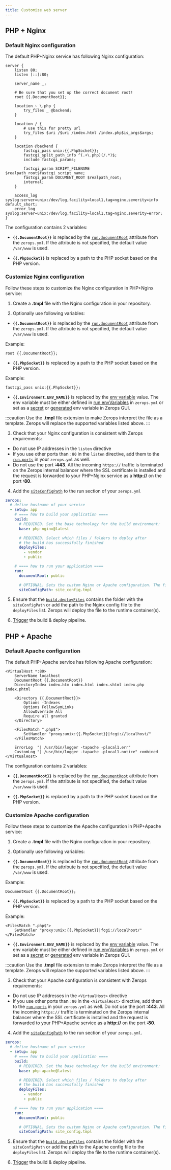 ```yaml
---
title: Customize web server
---
```


## PHP + Nginx

### Default Nginx configuration

The default PHP+Nginx service has following Nginx configuration:

```
server {
    listen 80;
    listen [::]:80;

    server_name _;

    # Be sure that you set up the correct document root!
    root {{.DocumentRoot}};

    location ~ \.php {
        try_files _ @backend;
    }

    location / {
        # use this for pretty url
        try_files $uri /$uri /index.html /index.php$is_args$args;
    }

    location @backend {
        fastcgi_pass unix:{{.PhpSocket}};
        fastcgi_split_path_info ^(.+\.php)(/.*)$;
        include fastcgi_params;

        fastcgi_param SCRIPT_FILENAME $realpath_root$fastcgi_script_name;
        fastcgi_param DOCUMENT_ROOT $realpath_root;
        internal;
    }

    access_log syslog:server=unix:/dev/log,facility=local1,tag=nginx,severity=info default_short;
    error_log syslog:server=unix:/dev/log,facility=local1,tag=nginx,severity=error;
}
```

The configuration contains 2 variables:

- **`{{.DocumentRoot}}`** is replaced by the <a href="/php/how-to/build-pipeline#documentroot"><code>run.documentRoot</code></a> attribute from the `zerops.yml`. If the attribute is not specified, the default value `/var/www` is used.

- **`{{.PhpSocket}}`** is replaced by a path to the PHP socket based on the PHP version.

### Customize Nginx configuration

Follow these steps to customize the Nginx configuration in PHP+Nginx service:

1. Create a **.tmpl** file with the Nginx configuration in your repository.

2. Optionally use following variables:

- **`{{.DocumentRoot}}`** is replaced by the <a href="/php/how-to/build-pipeline#documentroot"><code>run.documentRoot</code></a> attribute from the `zerops.yml`. If the attribute is not specified, the default value `/var/www` is used.

Example:

```
root {{.DocumentRoot}};
```

- **`{{.PhpSocket}}`** is replaced by a path to the PHP socket based on the PHP version.

Example:

```
fastcgi_pass unix:{{.PhpSocket}};
```

- **`{{.Environment.ENV_NAME}}`** is replaced by the [env variable](/php/how-to/env-variables) value. The env variable must be either defined in [run.envVariables](/php/how-to/build-pipeline#envvariables-1) in `zerops.yml` or set as a [secret](/php/how-to/env-variables#set-secret-env-variables-in-zerops-gui) or [generated](/php/how-to/env-variables#generated-env-variables) env variable in Zerops GUI.

:::caution
Use the **.tmpl** file extension to make Zerops interpret the file as a template. Zerops will replace the supported variables listed above.
:::

3. Check that your Nginx configuration is consistent with Zerops requirements:

- Do not use IP addresses in the `listen` directive
- If you use other ports than `:80` in the `listen` directive, add them to the <a href="/php/how-to/build-pipeline#ports"><code>run.ports</code></a> in your `zerops.yml` as well.
- Do not use the port **:443**. All the incoming `https://` traffic is terminated on the Zerops internal balancer where the SSL certificate is installed and the request is forwarded to your PHP+Nginx service as a **http://** on the port **:80**.

4. Add the <a href="/php/how-to/build-pipeline#siteconfigpath"><code>siteConfigPath</code></a> to the run section of your `zerops.yml`

```yml
zerops:
  # define hostname of your service
  - setup: app
    # ==== how to build your application ====
    build:
      # REQUIRED. Set the base technology for the build environment:
      base: php-nginx@latest

      # REQUIRED. Select which files / folders to deploy after
      # the build has successfully finished
      deployFiles:
        - vendor
        - public

    # ==== how to run your application ====
    run:
      documentRoot: public

      # OPTIONAL. Sets the custom Nginx or Apache configuration. The file must be deployed in the runtime container. Enter the path to the file relative to the /var/www folder
      siteConfigPath: site_config.tmpl
```

5. Ensure that the <a href="/php/how-to/build-pipeline#deployfiles"><code>build.deployFiles</code></a> contains the folder with the `siteConfigPath` or add the path to the Nginx config file to the `deployFiles` list. Zerops will deploy the file to the runtime container(s).

6. [Trigger](<(/php/how-to/trigger-pipeline)>) the build & deploy pipeline.

## PHP + Apache

### Default Apache configuration

The default PHP+Apache service has following Apache configuration:

```
<VirtualHost *:80>
    ServerName localhost
    DocumentRoot {{.DocumentRoot}}
    DirectoryIndex index.htm index.html index.shtml index.php index.phtml

    <Directory {{.DocumentRoot}}>
        Options -Indexes
        Options FollowSymLinks
        AllowOverride All
        Require all granted
    </Directory>

    <FilesMatch ".php$">
        SetHandler "proxy:unix:{{.PhpSocket}}|fcgi://localhost/"
    </FilesMatch>

    ErrorLog  "| /usr/bin/logger -tapache -plocal1.err"
    CustomLog "| /usr/bin/logger -tapache -plocal1.notice" combined
</VirtualHost>
```

The configuration contains 2 variables:

- **`{{.DocumentRoot}}`** is replaced by the <a href="/php/how-to/build-pipeline#documentroot"><code>run.documentRoot</code></a> attribute from the `zerops.yml`. If the attribute is not specified, the default value `/var/www` is used.

- **`{{.PhpSocket}}`** is replaced by a path to the PHP socket based on the PHP version.

### Customize Apache configuration

Follow these steps to customize the Apache configuration in PHP+Apache service:

1. Create a **.tmpl** file with the Nginx configuration in your repository.

2. Optionally use following variables:

- **`{{.DocumentRoot}}`** is replaced by the <a href="/php/how-to/build-pipeline#documentroot"><code>run.documentRoot</code></a> attribute from the `zerops.yml`. If the attribute is not specified, the default value `/var/www` is used.

Example:

```
DocumentRoot {{.DocumentRoot}};
```

- **`{{.PhpSocket}}`** is replaced by a path to the PHP socket based on the PHP version.

Example:

```
<FilesMatch ".php$">
    SetHandler "proxy:unix:{{.PhpSocket}}|fcgi://localhost/"
</FilesMatch>
```

- **`{{.Environment.ENV_NAME}}`** is replaced by the [env variable](/php/how-to/env-variables) value. The env variable must be either defined in [run.envVariables](<(/php/how-to/build-pipeline#envvariables-1)>) in `zerops.yml` or set as a [secret](/php/how-to/env-variables#set-secret-env-variables-in-zerops-gui) or [generated](/php/how-to/env-variables#generated-env-variables) env variable in Zerops GUI.

:::caution
Use the **.tmpl** file extension to make Zerops interpret the file as a template. Zerops will replace the supported variables listed above.
:::

3. Check that your Apache configuration is consistent with Zerops requirements:

- Do not use IP addresses in the `<VirtualHost>` directive
- If you use other ports than `:80` in the `<VirtualHost>` directive, add them to the <a href="/php/how-to/build-pipeline#ports"><code>run.ports</code></a> in your `zerops.yml` as well.
  Do not use the port **:443**. All the incoming `https://` traffic is terminated on the Zerops internal balancer where the SSL certificate is installed and the request is forwarded to your PHP+Apache service as a **http://** on the port **:80**.

4. Add the <a href="/php/how-to/build-pipeline#siteconfigpath"><code>siteConfigPath</code></a> to the run section of your `zerops.yml`.

```yml
zerops:
  # define hostname of your service
  - setup: app
    # ==== how to build your application ====
    build:
      # REQUIRED. Set the base technology for the build environment:
      base: php-apache@latest

      # REQUIRED. Select which files / folders to deploy after
      # the build has successfully finished
      deployFiles:
        - vendor
        - public

    # ==== how to run your application ====
    run:
      documentRoot: public

      # OPTIONAL. Sets the custom Nginx or Apache configuration. The file must be deployed in the runtime container. Enter the path to the file relative to the /var/www folder
      siteConfigPath: site_config.tmpl
```

5. Ensure that the <a href="/php/how-to/build-pipeline#deployfiles"><code>build.deployFiles</code></a> contains the folder with the `siteConfigPath` or add the path to the Apache config file to the `deployFiles` list. Zerops will deploy the file to the runtime container(s).

6. [Trigger](/php/how-to/trigger-pipeline) the build & deploy pipeline.
